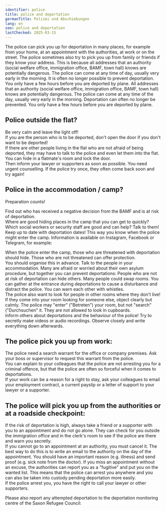 ```yaml
---
identifier: police
title: police and deportation
germanTitle: Polizei und Abschiebungen
lang: en
seo: police and deportation
lastChecked: 2025-03-15
---
```



The police can pick you up for deportation in many places, for example from your home, at an appointment with the authorities, at work or on the street. 
The police sometimes also try to pick you up from family or friends if they know your address.
This is because all addresses that an authority (social welfare office, immigration office, BAMF, town hall) knows are potentially dangerous. 
The police can come at any time of day, usually very early in the morning. It is often no longer possible to prevent deportation. 
You only have a few hours before you are deported by plane.
All addresses that an authority (social welfare office, immigration office, BAMF, town hall) knows are potentially dangerous.
The police can come at any time of the day, usually very early in the morning. Deportation can often no longer be prevented. You only have a few hours before you are deported by plane.

## Police outside the flat?

Be very calm and leave the light off! <br/>
If you are the person who is to be deported, don't open the door if you don't want to be deported! <br/>
If there are other people living in the flat who are not afraid of being deported, they may have to talk to the police and even let them into the flat. You can hide in a flatmate's room and lock the door. <br/>
Then inform your lawyer or supporters as soon as possible. You need urgent counselling. If the police try once, they often come back soon and try again!

## Police in the accommodation / camp?

Preparation counts!

Find out who has received a negative decision from the BAMF and is at risk of deportation. <br/>
Where are good hiding places in the camp that you can get to quickly? <br/>
Which social workers or security staff are good and can help? Talk to them! <br/>
Keep up to date with deportation dates! This way you know when the police might enter the camp. Information is available on Instagram, Facebook or Telegram, for example: <Address identifier="deportationalarm"></Address>
When the police enter the camp, those who are threatened with deportation should hide. Those who are not threatened can offer protection. <br/>
You should organise this in advance. Talk to the people in your accommodation. Many are afraid or worried about their own asylum procedure, but together you can prevent deportations: People who are not at risk of deportation can hide others. Many people could swap rooms. You can gather at the entrance during deportations to cause a disturbance and distract the police. You can warn each other with whistles. <br/>
The police also want to look for people in other rooms where they don't live! If they come into your room looking for someone else, object clearly but calmly. The police may "enter" ("Betreten") your room, but not "search" ("Durchsuchen" it. They are not allowed to look in cupboards. <br/>
Inform others about deportations and the behaviour of the police! Try to secretly make videos or audio recordings. Observe closely and write everything down afterwards.

## The police pick you up from work:

The police need a search warrant for the office or company premises. Ask your boss or supervisor to request this warrant from the police. <br/>
You can explain to your colleagues that the police are not arresting you for a criminal offence, but that the police are often so forceful when it comes to deportations.<br/>
If your work can be a reason for a right to stay, ask your colleagues to email your employment contract, a current payslip or a letter of support to your lawyer or a supporter.

## The police will pick you up from the authorities or at a roadside checkpoint:

If the risk of deportation is high, always take a friend or a supporter with you to an appointment and do not go alone. They can check for you outside the immigration office and in the clerk's room to see if the police are there and warn you secretly. <br/>
If you cannot go to an appointment at an authority, you must cancel it. The best way to do this is to write an email to the authority on the day of the appointment. You should have an important reason (e.g. illness) and send proof (e.g. sick note from the doctor). If you miss an appointment without an excuse, the authorities can report you as a "fugitive" and put you on the wanted list. This means that the police can arrest you anywhere and you can also be taken into custody pending deportation more easily. <br/>
If the police arrest you, you have the right to call your lawyer or other supporters.

Please also report any attempted deportation to the deportation monitoring centre of the Saxon Refugee Council: <Address identifier="sfr_abschiebemonitoring"></Address>
